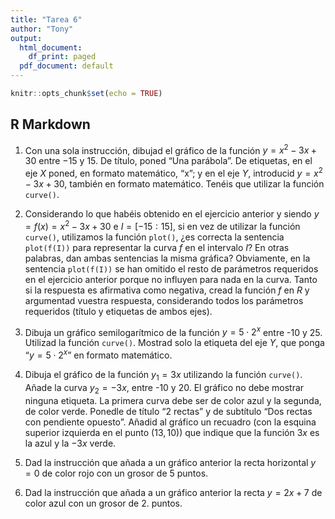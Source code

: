 ```yaml
---
title: "Tarea 6"
author: "Tony"
output:
  html_document:
    df_print: paged
  pdf_document: default
---
```


```r
knitr::opts_chunk$set(echo = TRUE)
```

## R Markdown

1. Con una sola instrucción, dibujad el gráfico de la función $y=x^2−3x+30$ entre −15 y 15. De título, poned “Una parábola”. De etiquetas, en el eje $X$ poned, en formato matemático, "x"; y en el eje $Y$, introducid $y=x^2−3x+30$, también en formato matemático. Tenéis que utilizar la función `curve()`.

2. Considerando lo que habéis obtenido en el ejercicio anterior y siendo $y = f(x) = x^2−3x+30$ e $I = [-15:15]$, si en vez de utilizar la función `curve()`, utilizamos la función `plot()`, ¿es correcta la sentencia `plot(f(I))` para representar la curva $f$ en el intervalo $I$? En otras palabras, dan ambas sentencias la misma gráfica? Obviamente, en la sentencia `plot(f(I))` se han omitido el resto de parámetros requeridos en el ejercicio anterior porque no influyen para nada en la curva. Tanto si la respuesta es afirmativa como negativa, cread la función $f$ en *R* y argumentad vuestra respuesta, considerando todos los parámetros requeridos (título y etiquetas de ambos ejes).

3. Dibuja un gráfico semilogarítmico de la función $y = 5\cdot 2^x$ entre -10 y 25. Utilizad la función `curve()`. Mostrad solo la etiqueta del eje $Y$, que ponga "$y = 5\cdot 2^x$" en formato matemático.

4. Dibuja el gráfico de la función $y_1 = 3x$ utilizando la función `curve()`. Añade la curva $y_2=-3x$, entre -10 y 20. El gráfico no debe mostrar ninguna etiqueta. La primera curva debe ser de color azul y la segunda, de color verde. Ponedle de título "2 rectas" y de subtítulo "Dos rectas con pendiente opuesto". Añadid al gráfico un recuadro (con la esquina superior izquierda en el punto $(13,10)$) que indique que la función $3x$ es la azul y la $-3x$ verde.

5. Dad la instrucción que añada a un gráfico anterior la recta horizontal $y = 0$ de color rojo con un grosor de 5 puntos.

6. Dad la instrucción que añada a un gráfico anterior la recta $y = 2x+7$ de color azul con un grosor de 2. puntos.